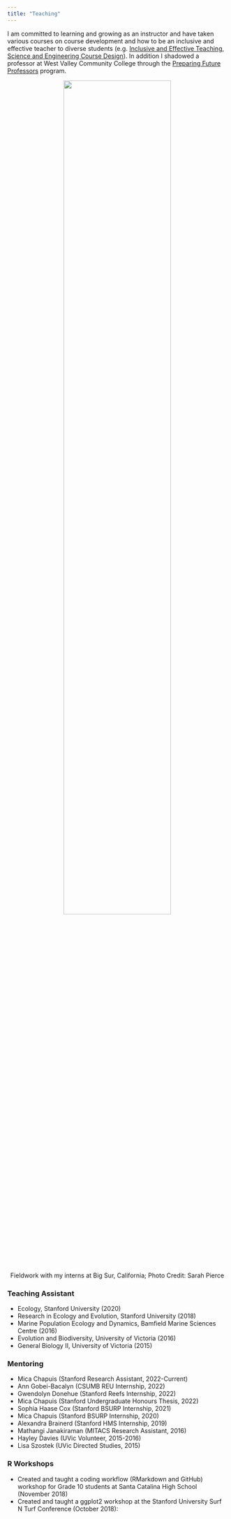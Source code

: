 ```yaml
---
title: "Teaching"
---
```


I am committed to learning and growing as an instructor and have taken various courses on course development and how to be an inclusive and effective teacher to diverse students (e.g. [Inclusive and Effective Teaching](https://vpge.stanford.edu/interdisciplinary-learning/sgsi/2020), [Science and Engineering Course Design](https://vpge.stanford.edu/courses/2022-2023-engr-312)). In addition I shadowed a professor at West Valley Community College through the [Preparing Future Professors](https://vpge.stanford.edu/events/programs/preparing-future-professors) program. 


<p align="center">
![](images/Sarahs_photo.jpg){width=70%}     
Fieldwork with my interns at Big Sur, California; Photo Credit: Sarah Pierce  
</p> 

### Teaching Assistant
* Ecology, Stanford University (2020)  
* Research in Ecology and Evolution, Stanford University (2018)   
* Marine Population Ecology and Dynamics, Bamfield Marine Sciences Centre (2016)  
* Evolution and Biodiversity, University of Victoria (2016)  
* General Biology II, University of Victoria (2015)  


### Mentoring  
* Mica Chapuis (Stanford Research Assistant, 2022-Current)  
* Ann Gobei-Bacalyn (CSUMB REU Internship, 2022)  
* Gwendolyn Donehue (Stanford Reefs Internship, 2022)  
* Mica Chapuis (Stanford Undergraduate Honours Thesis, 2022)  
* Sophia Haase Cox (Stanford BSURP Internship, 2021)  
* Mica Chapuis (Stanford BSURP Internship, 2020)  
* Alexandra Brainerd (Stanford HMS Internship, 2019)  
* Mathangi Janakiraman (MITACS Research Assistant, 2016)  
* Hayley Davies (UVic Volunteer, 2015-2016)    
* Lisa Szostek (UVic Directed Studies, 2015)  

### R Workshops  
* Created and taught a coding workflow (RMarkdown and GitHub) workshop for Grade 10 students at Santa Catalina High School (November 2018)
* Created and taught a ggplot2 workshop at the Stanford University Surf N Turf Conference  (October 2018):   

